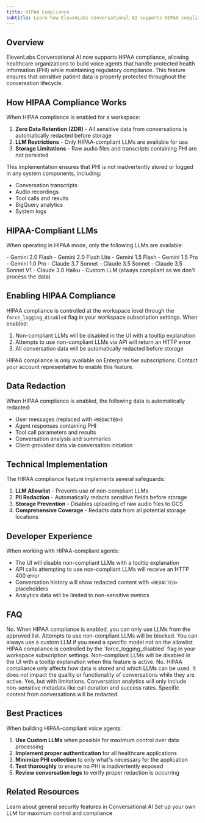 ```yaml
---
title: HIPAA Compliance
subtitle: Learn how ElevenLabs Conversational AI supports HIPAA compliance for healthcare applications
---
```


## Overview

ElevenLabs Conversational AI now supports HIPAA compliance, allowing healthcare organizations to build voice agents that handle protected health information (PHI) while maintaining regulatory compliance. This feature ensures that sensitive patient data is properly protected throughout the conversation lifecycle.

## How HIPAA Compliance Works

When HIPAA compliance is enabled for a workspace:

1. **Zero Data Retention (ZDR)** - All sensitive data from conversations is automatically redacted before storage
2. **LLM Restrictions** - Only HIPAA-compliant LLMs are available for use
3. **Storage Limitations** - Raw audio files and transcripts containing PHI are not persisted

This implementation ensures that PHI is not inadvertently stored or logged in any system components, including:

- Conversation transcripts
- Audio recordings
- Tool calls and results
- BigQuery analytics
- System logs

## HIPAA-Compliant LLMs

When operating in HIPAA mode, only the following LLMs are available:

<AccordionGroup>
  <Accordion title="Google Models">
    - Gemini 2.0 Flash - Gemini 2.0 Flash Lite - Gemini 1.5 Flash - Gemini 1.5 Pro - Gemini 1.0 Pro
  </Accordion>
  <Accordion title="Anthropic Models">
    - Claude 3.7 Sonnet - Claude 3.5 Sonnet - Claude 3.5 Sonnet V1 - Claude 3.0 Haiku
  </Accordion>
  <Accordion title="Custom LLMs">
    - Custom LLM (always compliant as we don't process the data)
  </Accordion>
</AccordionGroup>

## Enabling HIPAA Compliance

HIPAA compliance is controlled at the workspace level through the `force_logging_disabled` flag in your workspace subscription settings. When enabled:

1. Non-compliant LLMs will be disabled in the UI with a tooltip explanation
2. Attempts to use non-compliant LLMs via API will return an HTTP error
3. All conversation data will be automatically redacted before storage

<Note>
  HIPAA compliance is only available on Enterprise tier subscriptions. Contact your account
  representative to enable this feature.
</Note>

## Data Redaction

When HIPAA compliance is enabled, the following data is automatically redacted:

- User messages (replaced with `<REDACTED>`)
- Agent responses containing PHI
- Tool call parameters and results
- Conversation analysis and summaries
- Client-provided data via conversation initiation

## Technical Implementation

The HIPAA compliance feature implements several safeguards:

1. **LLM Allowlist** - Prevents use of non-compliant LLMs
2. **PII Redaction** - Automatically redacts sensitive fields before storage
3. **Storage Prevention** - Disables uploading of raw audio files to GCS
4. **Comprehensive Coverage** - Redacts data from all potential storage locations

## Developer Experience

When working with HIPAA-compliant agents:

- The UI will disable non-compliant LLMs with a tooltip explanation
- API calls attempting to use non-compliant LLMs will receive an HTTP 400 error
- Conversation history will show redacted content with `<REDACTED>` placeholders
- Analytics data will be limited to non-sensitive metrics

## FAQ

<AccordionGroup>
  <Accordion title="Can I use any LLM with HIPAA compliance enabled?">
    No. When HIPAA compliance is enabled, you can only use LLMs from the approved list. Attempts to
    use non-compliant LLMs will be blocked. You can always use a custom LLM if you need a specific
    model not on the allowlist.
  </Accordion>
  <Accordion title="How do I know if my workspace has HIPAA compliance enabled?">
    HIPAA compliance is controlled by the `force_logging_disabled` flag in your workspace
    subscription settings. Non-compliant LLMs will be disabled in the UI with a tooltip explanation
    when this feature is active.
  </Accordion>
  <Accordion title="Does HIPAA compliance affect conversation quality?">
    No. HIPAA compliance only affects how data is stored and which LLMs can be used. It does not
    impact the quality or functionality of conversations while they are active.
  </Accordion>
  <Accordion title="Can I still analyze conversation data with HIPAA enabled?">
    Yes, but with limitations. Conversation analytics will only include non-sensitive metadata like
    call duration and success rates. Specific content from conversations will be redacted.
  </Accordion>
</AccordionGroup>

## Best Practices

When building HIPAA-compliant voice agents:

1. **Use Custom LLMs** when possible for maximum control over data processing
2. **Implement proper authentication** for all healthcare applications
3. **Minimize PHI collection** to only what's necessary for the application
4. **Test thoroughly** to ensure no PHI is inadvertently exposed
5. **Review conversation logs** to verify proper redaction is occurring

## Related Resources

<CardGroup cols={2}>
  <Card title="Conversational AI Security" href="/docs/capabilities/security">
    Learn about general security features in Conversational AI
  </Card>
  <Card title="Custom LLM Integration" href="/docs/developer-guides/custom-llm">
    Set up your own LLM for maximum control and compliance
  </Card>
</CardGroup>
